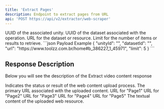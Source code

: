 ```yaml
---
title: 'Extract Pages'
description: Endpoint to extract pages from URL
api: 'POST https://api/v2/extractor/web-scraper'
---
```

<Expandable title="Payload">
<ResponseField name="unityId" type="uuid" required>
  UUID of the associated unity.
</ResponseField>
<ResponseField name="datasetId" type="uuid" required>
  UUID of the dataset associated with the operation.
</ResponseField>
<ResponseField name="url" type="string" required>
  URL for the dataset or resource.
</ResponseField>
<ResponseField name="limit" type="number" required>
  Limit for the number of items or results to retrieve.
</ResponseField>
</Expandable>

<RequestExample>
```json Payload Example
{
  "unityId": "<uuid>",
  "datasetId": "<uuid>",
  "url": "https://www.toolzz.com.br/home#b_386227_1_45971",
  "limit": 5
}
```
</RequestExample>

## Response Description 
Below you will see the description of the Extract video content response

<ResponseField name="message" type="string" required>
  Indicates the status or result of the web content upload process.
</ResponseField>
<ResponseField name="url" type="string" required>
  The primary URL associated with the uploaded content.
</ResponseField>
<ResponseField name="urls" type="object" required>
  <Expandable title="Pages">
    <ResponseField name="page1" type="string" required>
      URL for "Page1"
    </ResponseField>
    <ResponseField name="page2" type="string" required>
      URL for "Page2"
    </ResponseField>
    <ResponseField name="page3" type="string" required>
      URL for "Page3"
    </ResponseField>
    <ResponseField name="page4" type="string" required>
      URL for "Page4"
    </ResponseField>
    <ResponseField name="page5" type="string" required>
      URL for "Page5"
    </ResponseField>
  </Expandable>
</ResponseField>
<ResponseField name="content" type="string" required>
  The textual content of the uploaded web resource.
</ResponseField>

